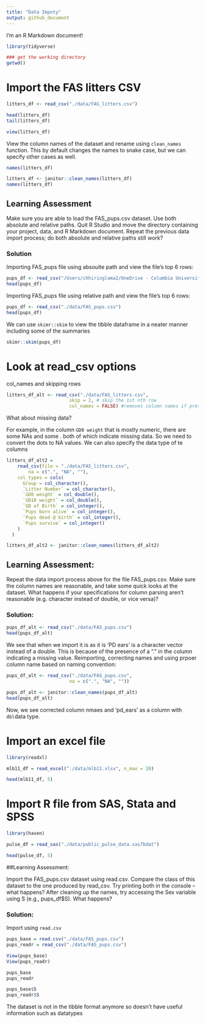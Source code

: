 ```yaml
---
title: "Data Impoty"
output: github_document
---
```


I'm an R Markdown document! 

```r
library(tidyverse)
```

```r
### get the working directory
getwd()
```

# Import the FAS litters CSV
```r
litters_df <- read_csv("./data/FAS_litters.csv")

head(litters_df)
tail(litters_df)
```

```r
view(litters_df)
```

View the column names of the dataset and rename using `clean_names` function. This by default changes the names to snake case, but we can specify other cases as well. 
```r
names(litters_df) 

litters_df <- janitor::clean_names(litters_df) 
names(litters_df)
```

## Learning Assessment

Make sure you are able to load the FAS_pups.csv dataset. Use both absolute and relative paths. Quit R Studio and move the directory containing your project, data, and R Markdown document. Repeat the previous data import process; do both absolute and relative paths still work?

### Solution

Importing FAS_pups file using absoulte path and view the file's top 6 rows:
```r
pups_df <- read_csv("/Users/chhiringlama2/OneDrive - Columbia University Irving Medical Center/Course Materials/Data Science 1/20240917_Data_wrangling1/Data/FAS_pups.csv")
head(pups_df)
```

Importing FAS_pups file using relative path and view the file's top 6 rows:
```r
pups_df <- read_csv("./data/FAS_pups.csv")
head(pups_df)
```

We can use `skimr::skim` to view the tibble dataframe in a neater manner including some of the summaries

```r
skimr::skim(pups_df)
```

# Look at read_csv options

col_names and skipping rows
```r
litters_df_alt <- read_csv("./data/FAS_litters.csv", 
                       skip = 2, # skip the 1st nth row
                       col_names = FALSE) #removes column names if present
```

What about missing data?

For example, in the column `GD0 weight` that is mostly numeric, there are some NAs and some . both of which indicate missing data. So we need to convert the dots to NA values. We can also specify the data type of te columns
```r
litters_df_alt2 = 
    read_csv(file = "./data/FAS_litters.csv",
        na = c(".", "NA", ""),
    col_types = cols(
      Group = col_character(),
      `Litter Number` = col_character(),
      `GD0 weight` = col_double(),
      `GD18 weight` = col_double(),
      `GD of Birth` = col_integer(),
      `Pups born alive` = col_integer(),
      `Pups dead @ birth` = col_integer(),
      `Pups survive` = col_integer()
    )
  )

litters_df_alt2 <- janitor::clean_names(litters_df_alt2) 
```


## Learning Assessment: 

Repeat the data import process above for the file FAS_pups.csv. Make sure the column names are reasonable, and take some quick looks at the dataset. What happens if your specifications for column parsing aren’t reasonable (e.g. character instead of double, or vice versa)?

### Solution:

```r
pups_df_alt <- read_csv("./data/FAS_pups.csv")
head(pups_df_alt)
```

We see that when we import it is as it is 'PD ears' is a character vector instead of a double. This is because of the presence of a "." in the column indicating a missing value. Reimporting, correcting names and using prpoer column name based on naming convention:
```r
pups_df_alt <- read_csv("./data/FAS_pups.csv", 
                       na = c(".", "NA", "")) 

pups_df_alt <- janitor::clean_names(pups_df_alt) 
head(pups_df_alt)
```

Now, we see corrected column nmaes and 'pd_ears' as a column with `dbl`data type. 

# Import an excel file

```r
library(readxl)

mlb11_df = read_excel("./data/mlb11.xlsx", n_max = 20)

head(mlb11_df, 5)
```

# Import R file from SAS, Stata and SPSS

```r
library(haven)

pulse_df = read_sas("./data/public_pulse_data.sas7bdat")

head(pulse_df, 5)
```

##Learning Assessment:

Import the FAS_pups.csv dataset using read.csv. Compare the class of this dataset to the one produced by read_csv. Try printing both in the console – what happens? After cleaning up the names, try accessing the Sex variable using S (e.g., pups_df$S). What happens?

### Solution:

Import using  `read.csv`
```r
pups_base = read.csv("./data/FAS_pups.csv")
pups_readr = read_csv("./data/FAS_pups.csv")

View(pups_base)
View(pups_readr)

pups_base
pups_readr

pups_base$S
pups_readr$S
```

The dataset is not in the tibble format anymore so doesn't have useful information such as datatypes

